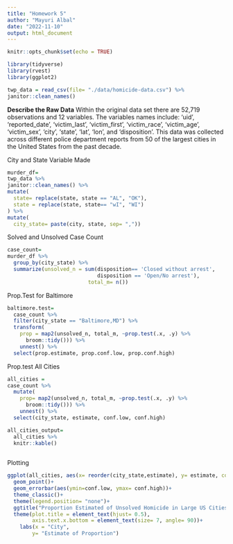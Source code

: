 ```yaml
---
title: "Homework 5"
author: "Mayuri Albal"
date: "2022-11-10"
output: html_document
---
```


```r
knitr::opts_chunk$set(echo = TRUE)
```

```r
library(tidyverse)
library(rvest)
library(ggplot2)
```

```r
twp_data = read_csv(file= "./data/homicide-data.csv") %>%
janitor::clean_names()
```

**Describe the Raw Data**
Within the original data set there are 52,719 observations and 12 variables. The variables names include: 'uid', 'reported_date', 'victim_last', 'victim_first', 'victim_race', 'victim_age', 'victim_sex', 'city', 'state', 'lat', 'lon', and 'disposition'. This data was collected across different police department reports from 50 of the largest cities in the United States from the past decade.

City and State Variable Made
```r
murder_df=
twp_data %>%
janitor::clean_names() %>% 
mutate(
  state= replace(state, state == "AL", "OK"),
  state = replace(state, state== "wI", "WI")
) %>% 
mutate(
  city_state= paste(city, state, sep= ","))


```

Solved and Unsolved Case Count
```r
case_count= 
murder_df %>% 
  group_by(city_state) %>% 
  summarize(unsolved_n = sum(disposition== 'Closed without arrest',
                             disposition == 'Open/No arrest'),
                          total_m= n()) 
```

Prop.Test for Baltimore
```r
baltimore.test=
  case_count %>% 
  filter(city_state == "Baltimore,MD") %>% 
  transform(
    prop = map2(unsolved_n, total_m, ~prop.test(.x, .y) %>% 
      broom::tidy())) %>% 
    unnest() %>% 
  select(prop.estimate, prop.conf.low, prop.conf.high)
```

Prop.test All Cities
```r
all_cities = 
case_count %>% 
  mutate(
    prop= map2(unsolved_n, total_m, ~prop.test(.x, .y) %>% 
      broom::tidy())) %>% 
    unnest() %>% 
  select(city_state, estimate, conf.low, conf.high)

all_cities_output=
  all_cities %>% 
  knitr::kable() 
  
```

Plotting

```r
ggplot(all_cities, aes(x= reorder(city_state,estimate), y= estimate, color=city_state))+
  geom_point()+
  geom_errorbar(aes(ymin=conf.low, ymax= conf.high))+
  theme_classic()+ 
  theme(legend.position= "none")+
  ggtitle("Proportion Estimated of Unsolved Homicide in Large US Cities")+
  theme(plot.title = element_text(hjust= 0.5),
        axis.text.x.bottom = element_text(size= 7, angle= 90))+
    labs(x = "City",
        y= "Estimate of Proportion")
  
```

